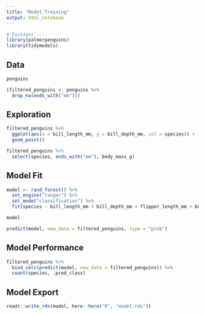 ```yaml
---
title: "Model Training"
output: html_notebook
---
```


```r
# Packages ----
library(palmerpenguins)
library(tidymodels)
```
## Data
```r
penguins
```

```r
(filtered_penguins <- penguins %>% 
  drop_na(ends_with("mm")))
```
## Exploration
```r
filtered_penguins %>% 
  ggplot(aes(x = bill_length_mm, y = bill_depth_mm, col = species)) +
  geom_point()
```

```r
filtered_penguins %>% 
  select(species, ends_with("mm"), body_mass_g)
```
## Model Fit
```r
model <- rand_forest() %>% 
  set_engine("ranger") %>% 
  set_mode("classification") %>% 
  fit(species ~ bill_length_mm + bill_depth_mm + flipper_length_mm + body_mass_g, data = filtered_penguins)
```

```r
model
```

```r
predict(model, new_data = filtered_penguins, type = "prob")
```

## Model Performance
```r
filtered_penguins %>% 
  bind_cols(predict(model, new_data = filtered_penguins)) %>% 
  count(species, .pred_class)
```

## Model Export
```r
readr::write_rds(model, here::here("R", "model.rds"))
```

